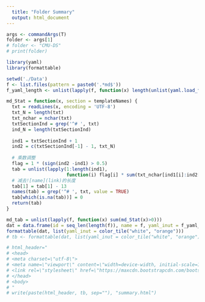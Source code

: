 ```yaml
---
  title: "Folder Summary"
  output: html_document
---
```


```r
args <- commandArgs(T)
folder <- args[1]
# folder <- "CMU-DS"
# print(folder)

library(yaml)
library(formattable)

setwd('./Data')
f <- list.files(pattern = paste0('.*md$'))
f_yaml_length <- unlist(lapply(f, function(x) length(unlist(yaml.load_file(x)))))

md_Stat = function(x, section = templateNames) {
  txt = readLines(x, encoding = 'UTF-8')
  txt_N = length(txt)
  txt_nchar = nchar(txt)
  txtSectionInd = grep('^# ', txt)
  ind_N = length(txtSectionInd)
  
  ind1 = txtSectionInd + 1
  ind2 = c(txtSectionInd[-1] - 1, txt_N)
  
  # 乘数调整
  flag = 1 * (sign(ind2 -ind1) > 0.5)   
  tab = unlist(lapply(1:length(ind1), 
                      function(i) flag[i] * sum(txt_nchar[ind1[i]:ind2[i]])))
  # 减去![name](link)的长度
  tab[1] = tab[1] - 13
  names(tab) = grep('^# ', txt, value = TRUE)
  tab[which(is.na(tab))] = 0
  return(tab)
}

md_tab = unlist(lapply(f, function(x) sum(md_Stat(x)>0)))
dat = data.frame(id = seq_len(length(f)), name = f, yaml_inut = f_yaml_length, md_input = md_tab)
formattable(dat, list(yaml_inut = color_tile("white", "orange")))
# tb <- formattable(dat, list(yaml_inut = color_tile("white", "orange")))

# html_header="
# <head>
# <meta charset=\"utf-8\">
# <meta name=\"viewport\" content=\"width=device-width, initial-scale=1\">
# <link rel=\"stylesheet\" href=\"https://maxcdn.bootstrapcdn.com/bootstrap/3.3.7/css/bootstrap.min.css\">
# </head>
# <body>
# "
# write(paste(html_header, tb, sep=""), "summary.html")
```
